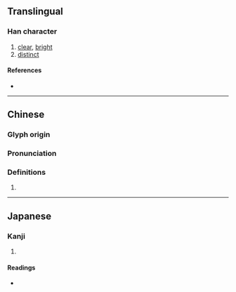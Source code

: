 {{also|朗}}
{{character info/new}}
==Translingual==

===Han character===
{{Han char|rn=74|rad=月|as=07|sn=11|four=|canj=BIAV|ids=⿰月良}}

# [[clear]], [[bright]]
# [[distinct]]

====References====
* {{Han ref|kx=0505.220|dkj=14363|dj=0884.180|hdz=32082.030|uh=6716|ud=26390}}

----

==Chinese==
{{zh-forms}}

===Glyph origin===
{{Han etym}}

===Pronunciation===
{{zh-pron
|m=lǎng
|c=long5
|mc=y
|oc=y
|ma=
|cat=a
}}

===Definitions===
{{zh-hanzi}}

# {{rfdef|lang=zh}}

----

==Japanese==

===Kanji===
{{ja-kanji|grade=|rs=月07}}

# {{defn|lang=ja|sort=月07}}

====Readings====
* {{ja-readings|on=[[ろう]] (rō)|kun=[[ほがらか]] (hogaraka)}}